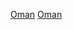 {{year by category
| m = 2
| c = 0
| d = 1
| y = 2
| cat = 阿曼體育
| sortkey = 體育
| parent = 各年份阿曼體育
| subcat = 2012年阿曼
}}
[[Category:2012年各國體育|Oman]]
[[Category:2012年亞洲體育|Oman]]